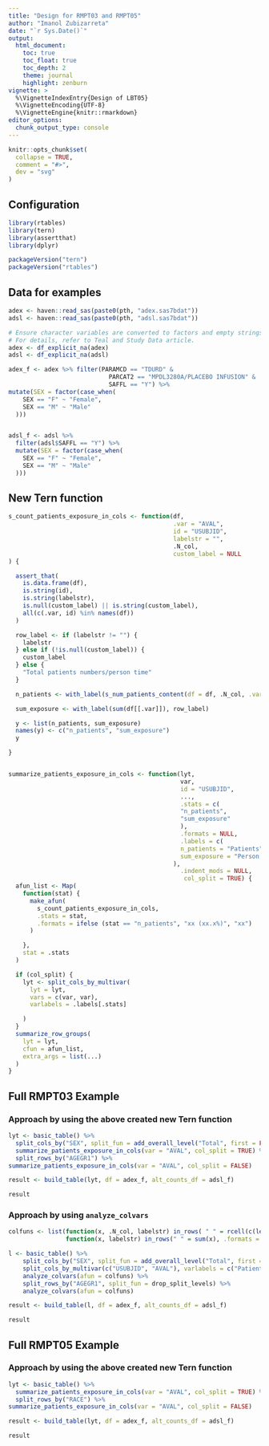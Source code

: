 ```yaml
---
title: "Design for RMPT03 and RMPT05"
author: "Imanol Zubizarreta"
date: "`r Sys.Date()`"
output:
  html_document:
    toc: true
    toc_float: true
    toc_depth: 2
    theme: journal
    highlight: zenburn
vignette: >
  %\VignetteIndexEntry{Design of LBT05}
  %\VignetteEncoding{UTF-8}
  %\VignetteEngine{knitr::rmarkdown}
editor_options: 
  chunk_output_type: console
---
```


```r
knitr::opts_chunk$set(
  collapse = TRUE,
  comment = "#>",
  dev = "svg"
)
```

## Configuration

```r
library(rtables)
library(tern)
library(assertthat)
library(dplyr)

packageVersion("tern")
packageVersion("rtables")
```


## Data for examples

```r
adex <- haven::read_sas(paste0(pth, "adex.sas7bdat"))
adsl <- haven::read_sas(paste0(pth, "adsl.sas7bdat"))

# Ensure character variables are converted to factors and empty strings and NAs are explicit missing levels.
# For details, refer to Teal and Study Data article.
adex <- df_explicit_na(adex)
adsl <- df_explicit_na(adsl)

adex_f <- adex %>% filter(PARAMCD == "TDURD" &
                            PARCAT2 == "MPDL3280A/PLACEBO INFUSION" &
                            SAFFL == "Y") %>%
mutate(SEX = factor(case_when(
    SEX == "F" ~ "Female",
    SEX == "M" ~ "Male"
  )))


adsl_f <- adsl %>%
  filter(adsl$SAFFL == "Y") %>%
  mutate(SEX = factor(case_when(
    SEX == "F" ~ "Female",
    SEX == "M" ~ "Male"
  )))

```


## New Tern function

```r

s_count_patients_exposure_in_cols <- function(df,
                                              .var = "AVAL",
                                              id = "USUBJID",
                                              labelstr = "",
                                              .N_col,
                                              custom_label = NULL
) {

  assert_that(
    is.data.frame(df),
    is.string(id),
    is.string(labelstr),
    is.null(custom_label) || is.string(custom_label),
    all(c(.var, id) %in% names(df))
  )

  row_label <- if (labelstr != "") {
    labelstr
  } else if (!is.null(custom_label)) {
    custom_label
  } else {
    "Total patients numbers/person time"
  }

  n_patients <- with_label(s_num_patients_content(df = df, .N_col, .var = id, labelstr = "")$unique, row_label)

  sum_exposure <- with_label(sum(df[[.var]]), row_label)

  y <- list(n_patients, sum_exposure)
  names(y) <- c("n_patients", "sum_exposure")
  y

}


summarize_patients_exposure_in_cols <- function(lyt,
                                                var,
                                                id = "USUBJID",
                                                ...,
                                                .stats = c(
                                                "n_patients",
                                                "sum_exposure"
                                                ),
                                                .formats = NULL,
                                                .labels = c(
                                                n_patients = "Patients",
                                                sum_exposure = "Person time"
                                              ),
                                                .indent_mods = NULL,
                                                 col_split = TRUE) {
  afun_list <- Map(
    function(stat) {
      make_afun(
        s_count_patients_exposure_in_cols,
        .stats = stat,
        .formats = ifelse (stat == "n_patients", "xx (xx.x%)", "xx")
      )

    },
    stat = .stats
  )

  if (col_split) {
    lyt <- split_cols_by_multivar(
      lyt = lyt,
      vars = c(var, var),
      varlabels = .labels[.stats]

    )
  }
  summarize_row_groups(
    lyt = lyt,
    cfun = afun_list,
    extra_args = list(...)
  )
}
```


## Full RMPT03 Example

### Approach by using the above created new Tern function

```r
lyt <- basic_table() %>%
  split_cols_by("SEX", split_fun = add_overall_level("Total", first = FALSE)) %>%
  summarize_patients_exposure_in_cols(var = "AVAL", col_split = TRUE) %>%
  split_rows_by("AGEGR1") %>%
summarize_patients_exposure_in_cols(var = "AVAL", col_split = FALSE)

result <- build_table(lyt, df = adex_f, alt_counts_df = adsl_f)

result
```



### Approach by using `analyze_colvars`

``` r
colfuns <- list(function(x, .N_col, labelstr) in_rows( " " = rcell(c(length(unique(x)), length(unique(x))/.N_col), format = "xx (xx.x%)")),
                function(x, labelstr) in_rows(" " = sum(x), .formats = "xx"))

l <- basic_table() %>%
    split_cols_by("SEX", split_fun = add_overall_level("Total", first = FALSE)) %>%
    split_cols_by_multivar(c("USUBJID", "AVAL"), varlabels = c("Patients", "Person time")) %>%
    analyze_colvars(afun = colfuns) %>%
    split_rows_by("AGEGR1", split_fun = drop_split_levels) %>%
    analyze_colvars(afun = colfuns)

result <- build_table(l, df = adex_f, alt_counts_df = adsl_f)

result

```

## Full RMPT05 Example

### Approach by using the above created new Tern function

```r
lyt <- basic_table() %>%
  summarize_patients_exposure_in_cols(var = "AVAL", col_split = TRUE) %>%
  split_rows_by("RACE") %>%
summarize_patients_exposure_in_cols(var = "AVAL", col_split = FALSE)

result <- build_table(lyt, df = adex_f, alt_counts_df = adsl_f)

result
```
